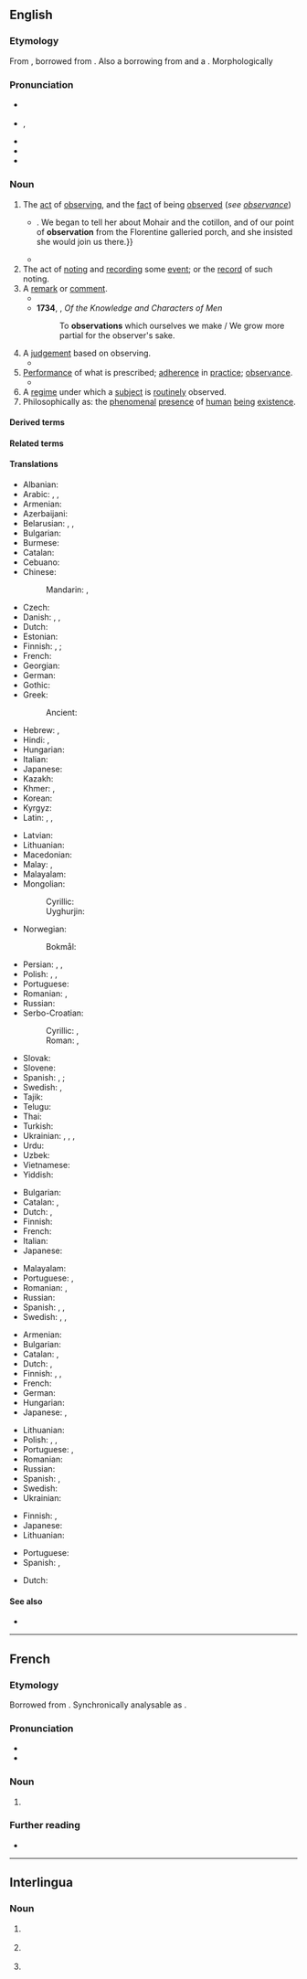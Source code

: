 ==English==

===Etymology===
From {{inh|en|enm|observacion}}, borrowed from {{der|en|frm|observacion}}. Also a borrowing from {{bor|en|fr|observation}} and a {{learned borrowing|en|la|observatio|observātiō(n-)|nocap=1}}.
Morphologically {{suffix|en|observe|ation|nocat=1}}

===Pronunciation===
* {{a|RP}} {{IPA|en|/ˌɒbzəˈveɪʃ(ə)n/}}
* {{a|GA}} {{enPR|ŏb'zər-vāʹshən|-vāshʹn}}, {{IPA|en|/ˌɑbzɚˈveɪʃən/|/-ˈveɪʃn̩/}}
* {{audio|en|en-us-observation.ogg|Audio (US)}}
* {{rhymes|en|eɪʃən|s=4}}
* {{hyph|en|ob|ser|va|tion}}

===Noun===
{{en-noun|~}}

# The [[act]] of [[observing]], and the [[fact]] of being [[observe]]d (''see [[observance]]'')
#* {{RQ:Churchill Celebrity|chapter=5|passage=But Miss Thorn relieved the situation by laughing aloud,{{...}}. We began to tell her about Mohair and the cotillon, and of our point of '''observation''' from the Florentine galleried porch, and she insisted she would join us there.}}
#* {{quote-journal|en|year=2012|month=March-April|author={{w|Jeremy Bernstein}}| volume=100| issue=2| page=146| magazine={{w|American Scientist}}| title=[http://www.americanscientist.org/issues/feature/2012/2/a-palette-of-particles A Palette of Particles]| passage=The physics of elementary particles in the 20th century was distinguished by the '''observation''' of particles whose existence had been predicted by theorists sometimes decades earlier.}}
# The act of [[noting]] and [[recording]] some [[event]]; or the [[record]] of such noting.
# A [[remark]] or [[comment]].
#*{{RQ:Shakespeare Henry 6-3|II|vi|passage=That's a foolish '''observation'''.}}
#* '''1734''', {{w|Alexander Pope}}, ''Of the Knowledge and Characters of Men''
#*: To '''observations''' which ourselves we make / We grow more partial for the observer's sake.
# A [[judgement]] based on observing.
#* {{quote-book|en|page=151| title= Sex Differences in Antisocial Behaviour: Conduct Disorder, Delinquency, and Violence in the Dunedin Longitudinal Study| date=27 September 2001| url= https://books.google.co.nz/books?id=kPdUHpwtCjYC| isbn=9780521010665| publisher={{w| Cambridge University Press}}| author=Terrie E. Moffitt| author2=Avshalom Caspi| author3=Michael Rutter| author4=Phil A. Silva| passage= This hypothesis goes by many names, including group resistence, the threshold effect, and the gender paradox. Because the hypothesis holds such wide appeal, it is worth revisiting the logic behind it. The hypothesis is built on the factual '''observation''' that fewer females than males act antisocially.}}
# [[performance|Performance]] of what is prescribed; [[adherence]] in [[practice]]; [[observance]].
#* {{RQ:Taylor Holy Living|passage=We are to procure dispensation or leave to omit the '''observation''' of it in such circumstances.}}
# A [[regime]] under which a [[subject]] is [[routinely]] observed.
# Philosophically as: the [[phenomenal]] [[presence]] of [[human]] [[being]] [[existence]].

====Derived terms====
{{der4|en
|pilot balloon observation
|observational
|observation deck
|multiobservation
|postobservation
|preobservation
|inobservation
|malobservation
|nonobservation
|observation post
|observation wheel
|misobservation
|observation car
|reobservation}}

====Related terms====
{{rel3|en
|observance
|observant
|observatory
|observe
|observer}}

====Translations====
{{trans-top|act of observing or being observed}}
* Albanian: {{t+|sq|vrojtim|m}}
* Arabic: {{t|ar|رَصْد|m}}, {{t|ar|مُشَاهَدَة|f}}, {{t|ar|مُرَاقَبَةٌ|f}}
* Armenian: {{t+|hy|դիտողություն}}
* Azerbaijani: {{t+|az|müşahidə}}
* Belarusian: {{t|be|назіра́нне|n}}, {{t|be|нагляда́нне|n}}, {{t|be|нагля́д|m}}
* Bulgarian: {{t+|bg|наблюде́ние|n}}
* Burmese: {{t+|my|အမှတ်အသား}}
* Catalan: {{t+|ca|observació|f}}
* Cebuano: {{t|ceb|paniid}}
* Chinese:
*: Mandarin: {{t+|cmn|觀察}}, {{t+|cmn|观察|tr=guānchá}}
* Czech: {{t+|cs|pozorování|n}}
* Danish: {{t|da|iagttagelse|c}}, {{t|da|observation|c}},{{t|da|bemærkning|c}}
* Dutch: {{t+|nl|waarneming|f}}
* Estonian: {{t|et|vaatlus}}
* Finnish: {{t|fi|havainnointi}}, {{t+|fi|havaitseminen}} {{qualifier|observing}}; {{t|fi|[[havaituksi]] [[tuleminen]]}} {{qualifier|being observed}}
* French: {{t+|fr|observation|f}}
* Georgian: {{t|ka|დაკვირვება}}
* German: {{t+|de|Beobachtung|f}}
* Gothic: {{t|got|𐌰𐍄𐍅𐌹𐍄𐌰𐌹𐌽𐍃|f}}
* Greek: {{t+|el|παρατήρηση|f}}
*: Ancient: {{t|grc|σκέψις|f}}
* Hebrew: {{t+|he|תַּצְפִּית|f}}, {{t+|he|צְפִיָּה|f|tr=tsfiyá}}
* Hindi: {{t+|hi|अवलोकन|m}}, {{t+|hi|प्रेक्षण|m}}
* Hungarian: {{t+|hu|megfigyelés}}
* Italian: {{t+|it|osservazione|f}}
* Japanese: {{t+|ja|観察|tr=かんさつ, kansatsu}}
* Kazakh: {{t|kk|бақылау}}
* Khmer: {{t+|km|គំនន់}}, {{t+|km|វិលោកនៈ}}
* Korean: {{t+|ko|관찰}}
* Kyrgyz: {{t+|ky|байкоо}}
* Latin: {{t+|la|observātiō|f}}, {{t|la|animadversiō|f}}, {{t+|la|notātiō|f}}
{{trans-mid}}
* Latvian: {{t|lv|novērošana|f}}
* Lithuanian: {{t|lt|stebėjimas}}
* Macedonian: {{t|mk|набљудување|n}}
* Malay: {{t|ms|pemerhatian}}, {{t|ms|pencerapan}}
* Malayalam: {{t|ml|നിരീക്ഷണം}}
* Mongolian:
*: Cyrillic: {{t+|mn|ажиглалт}}
*: Uyghurjin: {{t|mn|ᠠᠵᠢᠭᠯᠠᠯᠲᠠ}}
* Norwegian:
*: Bokmål: {{t|nb|observasjon|m}}
* Persian: {{t+|fa|مشاهده|tr=mošâhade}}, {{t+|fa|ارصاد|tr=ersâd}}, {{t+|fa|نپاهش|tr=nepâheš}}
* Polish: {{t+|pl|obserwacja|f}}, {{t+|pl|spostrzeżenie|n}}, {{t+|pl|ogląd|m}}
* Portuguese: {{t+|pt|observação|f}}
* Romanian: {{t+|ro|observare|f}}, {{t+|ro|observație|f}}
* Russian: {{t+|ru|наблюде́ние|n}}
* Serbo-Croatian:
*: Cyrillic: {{t|sh|опа́жа̄ње|n}}, {{t|sh|посматрање|n}}
*: Roman: {{t+|sh|opážānje|n}}, {{t+|sh|posmatranje|n}}
* Slovak: {{t|sk|pozorovanie|n}}
* Slovene: {{t|sl|opazovanje|n}}
* Spanish: {{t+|es|observación|f}}, {{t+|es|vigilancia|f}}; {{t+|es|observancia|f}}
* Swedish: {{t+|sv|observation|c}}, {{t+|sv|iakttagelse}}
* Tajik: {{t+|tg|мушоҳида}}
* Telugu: {{t+|te|పరిశీలన}}
* Thai: {{t+|th|การสังเกต}}
* Turkish: {{t+|tr|gözlem}}
* Ukrainian: {{t+|uk|спостере́ження|n}}, {{t|uk|нагляда́ння|n}}, {{t|uk|на́гляд|m}}, {{t|uk|назира́ння|n}}
* Urdu: {{t|ur|مشاﮩده|m|tr=maśāhada, muśāhida}}
* Uzbek: {{t+|uz|nazorat}}
* Vietnamese: {{t+|vi|quan sát|alt=sự quan sát}}
* Yiddish: {{t|yi|אָבסערוואַציע|f}}
{{trans-bottom}}

{{trans-top|recording an event; the record of such noting}}
* Bulgarian: {{t+|bg|наблюдение|n}}
* Catalan: {{t+|ca|registre|m}}, {{t+|ca|anotació|f}}
* Dutch: {{t+|nl|waarneming|f}}, {{t+|nl|waarnemen|n}}
* Finnish: {{t+|fi|havainto}}
* French: {{t+|fr|observation}}
* Italian: {{t+|it|osservazione}}
* Japanese: {{t+|ja|観察|tr=かんさつ, kansatsu}}
{{trans-mid}}
* Malayalam: {{t|ml|നിരീക്ഷണം}}
* Portuguese: {{t+|pt|registro|m}}, {{t+|pt|observação}}
* Romanian: {{t+|ro|observație|f}}, {{t+|ro|observare|f}}
* Russian: {{t+|ru|наблюде́ние|n}}
* Spanish: {{t|es|anotación|f}}, {{t+|es|registro|m}}, {{t+|es|observación}}
* Swedish: {{t+|sv|observation}}, {{t+|sv|uppsikt|c}}, {{t+|sv|tillsyn|c}}
{{trans-bottom}}

{{trans-top|remark or comment}}
* Armenian: {{t+|hy|դիտողություն}}
* Bulgarian: {{t+|bg|забележка|f}}
* Catalan: {{t+|ca|observació|f}}, {{t+|ca|comentari|m}}
* Dutch: {{t+|nl|opmerking|f}}, {{t+|nl|waarneming|f}}
* Finnish: {{t+|fi|huomio}}, {{t+|fi|huomautus}}, {{t+|fi|kommentti}}
* French: {{t+|fr|remarque|f}}
* German: {{t+|de|Bemerkung|f}}
* Hungarian: {{t+|hu|megjegyzés}}
* Japanese: {{t|ja|論評|tr=ronpyō}}, {{t+|ja|所見|tr=shoken}}
{{trans-mid}}
* Lithuanian: {{t|lt|pastaba|f}}
* Polish: {{t+|pl|spostrzeżenie|n}}, {{t+|pl|komentarz|m}}, {{t+|pl|uwaga|f}}
* Portuguese: {{t+|pt|observação|f}}, {{t+|pt|comentário|m}}
* Romanian: {{t+|ro|observație|f}}
* Russian: {{t+|ru|замеча́ние|n}}
* Spanish: {{t+|es|observación|f}}, {{t+|es|comentario|m}}
* Swedish: {{t+|sv|anmärkning|c}}
* Ukrainian: {{t+|uk|спостере́ження|n}}
{{trans-bottom}}

{{trans-top|judgement}}
* Finnish: {{t+|fi|päätelmä}}, {{t+|fi|päätös}}
* Japanese: {{t|ja|観察結果|tr=kansatsukekka}}
* Lithuanian: {{t|lt|tirti}}
{{trans-mid}}
* Portuguese: {{t+|pt|parecer|m}}
* Spanish: {{t+|es|juicio|m}}, {{t+|es|parecer|m}}
{{trans-bottom}}

{{checktrans-top}}
* Dutch: {{t+check|nl|observatie|f}}
{{trans-mid}}
{{trans-bottom}}

====See also====
* {{pedialite}}

----

==French==
{{wikipedia|lang=fr}}

===Etymology===
Borrowed from {{bor|fr|la|observātiō}}. Synchronically analysable as {{af|fr|observer|-ation}}.

===Pronunciation===
* {{fr-IPA}}
* {{audio|fr|Fr-observation.ogg|Audio}}

===Noun===
{{fr-noun|f}}

# {{l|en|observation}}

===Further reading===
* {{R:TLFi}}

----

==Interlingua==

===Noun===
{{ia-noun|es}}

# {{l|en|observation}} {{gloss|something that has been observed}}
# {{l|en|observation}} {{gloss|act or process of observing}}
# {{l|en|observation}} {{gloss|regime under which a subject is routinely observed}}